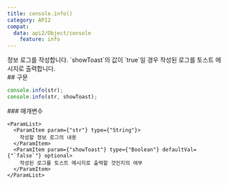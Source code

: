 ```yaml
---
title: console.info()
category: API2
compat:
  data: api2/Object/console
    feature: info
---
```


<Section>
  정보 로그를 작성합니다. `showToast`의 값이 `true`일 경우 작성된 로그를 토스트 메시지로 출력합니다.
</Section>
<Section>
  ## 구문

  ~~~js
  console.info(str);
  console.info(str, showToast);
  ~~~

  <Section>
    ### 매개변수

    <ParamList>
      <ParamItem param={"str"} type={"String"}>
        작성할 정보 로그의 내용
      </ParamItem>
      <ParamItem param={"showToast"} type={"Boolean"} defaultVal={"`false`"} optional>
        작성된 로그를 토스트 메시지로 출력할 것인지의 여부
      </ParamItem>
    </ParamList>
  </Section>
</Section>